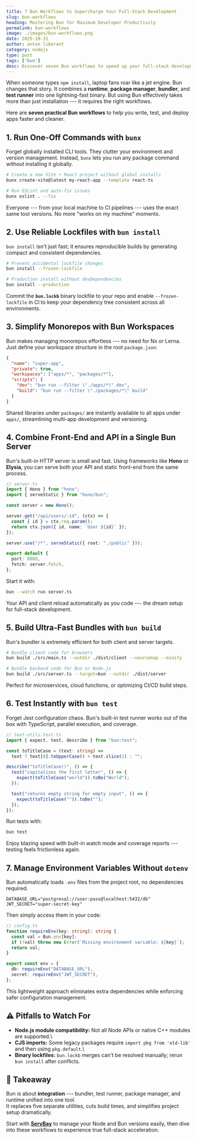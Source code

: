 ```yaml
---
title: 7 Bun Workflows to Supercharge Your Full-Stack Development
slug: bun-workflows
heading: Mastering Bun for Maximum Developer Productivity
permalink: bun-workflows
image: ./images/bun-workflows.png
date: 2025-10-31
author: anton liberant
category: nodejs
type: post
tags: ['bun']
desc: Discover seven Bun workflows to speed up your full-stack development — from workspaces and testing to fast builds and environment setup.
---
```


When someone types `npm install`, laptop fans roar like a jet engine.
Bun changes that story. It combines a **runtime**, **package manager**,
**bundler**, and **test runner** into one lightning-fast binary. But
using Bun effectively takes more than just installation --- it requires
the right workflows.

Here are **seven practical Bun workflows** to help you write, test, and
deploy apps faster and cleaner.

## 1. Run One-Off Commands with `bunx`

Forget globally installed CLI tools. They clutter your environment and
version management. Instead, `bunx` lets you run any package command
without installing it globally.

``` bash
# Create a new Vite + React project without global installs
bunx create-vite@latest my-react-app --template react-ts

# Run ESLint and auto-fix issues
bunx eslint . --fix
```

Everyone --- from your local machine to CI pipelines --- uses the exact
same tool versions. No more "works on my machine" moments.

## 2. Use Reliable Lockfiles with `bun install`

`bun install` isn't just fast; it ensures reproducible builds by
generating compact and consistent dependencies.

``` bash
# Prevent accidental lockfile changes
bun install --frozen-lockfile

# Production install without devDependencies
bun install --production
```

Commit the **`bun.lockb`** binary lockfile to your repo and enable
`--frozen-lockfile` in CI to keep your dependency tree consistent across
all environments.

## 3. Simplify Monorepos with Bun Workspaces

Bun makes managing monorepos effortless --- no need for Nx or Lerna.
Just define your workspace structure in the root `package.json`:

``` json
{
  "name": "super-app",
  "private": true,
  "workspaces": ["apps/*", "packages/*"],
  "scripts": {
    "dev": "bun run --filter \"./apps/*\" dev",
    "build": "bun run --filter \"./packages/*\" build"
  }
}
```

Shared libraries under `packages/` are instantly available to all apps
under `apps/`, streamlining multi-app development and versioning.

## 4. Combine Front-End and API in a Single Bun Server

Bun's built-in HTTP server is small and fast. Using frameworks like
**Hono** or **Elysia**, you can serve both your API and static front-end
from the same process.

``` ts
// server.ts
import { Hono } from "hono";
import { serveStatic } from "hono/bun";

const server = new Hono();

server.get("/api/users/:id", (ctx) => {
  const { id } = ctx.req.param();
  return ctx.json({ id, name: `User ${id}` });
});

server.use("/*", serveStatic({ root: "./public" }));

export default {
  port: 8080,
  fetch: server.fetch,
};
```

Start it with:

``` bash
bun --watch run server.ts
```

Your API and client reload automatically as you code --- the dream setup
for full-stack development.

## 5. Build Ultra-Fast Bundles with `bun build`

Bun's bundler is extremely efficient for both client and server targets.

``` bash
# Bundle client code for browsers
bun build ./src/main.ts --outdir ./dist/client --sourcemap --minify

# Bundle backend code for Bun or Node.js
bun build ./src/server.ts --target=bun --outdir ./dist/server
```

Perfect for microservices, cloud functions, or optimizing CI/CD build
steps.

## 6. Test Instantly with `bun test`

Forget Jest configuration chaos. Bun's built-in test runner works out of
the box with TypeScript, parallel execution, and coverage.

``` ts
// text-utils.test.ts
import { expect, test, describe } from "bun:test";

const toTitleCase = (text: string) =>
  text ? text[0].toUpperCase() + text.slice(1) : "";

describe("toTitleCase()", () => {
  test("capitalizes the first letter", () => {
    expect(toTitleCase("world")).toBe("World");
  });

  test("returns empty string for empty input", () => {
    expect(toTitleCase("")).toBe("");
  });
});
```

Run tests with:

``` bash
bun test
```

Enjoy blazing speed with built-in watch mode and coverage reports ---
testing feels frictionless again.

## 7. Manage Environment Variables Without `dotenv`

Bun automatically loads `.env` files from the project root, no
dependencies required.

``` env
DATABASE_URL="postgresql://user:pass@localhost:5432/db"
JWT_SECRET="super-secret-key"
```

Then simply access them in your code:

``` ts
// config.ts
function requireEnv(key: string): string {
  const val = Bun.env[key];
  if (!val) throw new Error(`Missing environment variable: ${key}`);
  return val;
}

export const env = {
  db: requireEnv("DATABASE_URL"),
  secret: requireEnv("JWT_SECRET"),
};
```

This lightweight approach eliminates extra dependencies while enforcing
safer configuration management.

## ⚠️ Pitfalls to Watch For

-   **Node.js module compatibility:** Not all Node APIs or native C++
    modules are supported.\
-   **CJS imports:** Some legacy packages require
    `import pkg from 'old-lib'` and then using `pkg.default`.\
-   **Binary lockfiles:** `bun.lockb` merges can't be resolved manually;
    rerun `bun install` after conflicts.

## 🧠 Takeaway

Bun is about **integration** --- bundler, test runner, package manager,
and runtime unified into one tool.\
It replaces five separate utilities, cuts build times, and simplifies
project setup dramatically.

Start with [**ServBay**](https://www.servbay.com/) to manage your Node and Bun versions easily, then
dive into these workflows to experience true full-stack acceleration.
